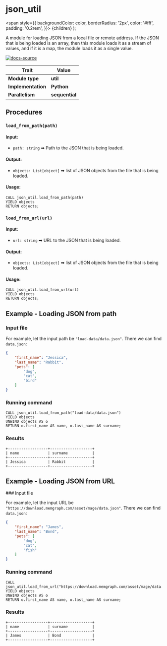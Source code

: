 
# json_util

  <span
    style={{
      backgroundColor: color,
      borderRadius: '2px',
      color: '#fff',
      padding: '0.2rem',
    }}>
    {children}
  </span>
);

A module for loading JSON from a local file or remote address. If the JSON that is being loaded is an array, then this module loads it as a stream of values, and if it is a map, the module loads it as a single value.

[![docs-source](https://img.shields.io/badge/source-json_util-FB6E00?logo=github&style=for-the-badge)](https://github.com/memgraph/mage/blob/main/python/json_util.py)

| Trait               | Value                                                 |
| ------------------- | ----------------------------------------------------- |
| **Module type**     | <Highlight color="#FB6E00">**util**</Highlight>  |
| **Implementation**  | <Highlight color="#FB6E00">**Python**</Highlight>     |
| **Parallelism**     | <Highlight color="#FB6E00">**sequential**</Highlight> |

## Procedures

### `load_from_path(path)`

#### Input:

* `path: string` ➡ Path to the JSON that is being loaded.

#### Output:

* `objects: List[object]` ➡ list of JSON objects from the file that is being loaded.

#### Usage:
```cypher
CALL json_util.load_from_path(path) 
YIELD objects
RETURN objects;
```

### `load_from_url(url)`

#### Input:

* `url: string` ➡ URL to the JSON that is being loaded.

#### Output:

* `objects: List[object]` ➡ list of JSON objects from the file that is being loaded.

#### Usage:
```cypher
CALL json_util.load_from_url(url) 
YIELD objects
RETURN objects;
```

## Example - Loading JSON from path

<Steps>

### Input file

For example, let the input path be `"load-data/data.json"`. There we can find `data.json`:

```json
{
	"first_name": "Jessica",
	"last_name": "Rabbit",
	"pets": [
		"dog",
		"cat",
		"bird"
	]
}
```

### Running command

```cypher
CALL json_util.load_from_path("load-data/data.json") 
YIELD objects
UNWIND objects AS o
RETURN o.first_name AS name, o.last_name AS surname;
```

### Results

```plaintext
+------------------+-------------------+
| name             | surname           |
+------------------+-------------------+
| Jessica          | Rabbit            |
+------------------+-------------------+
```
</Steps>

## Example - Loading JSON from URL

<Steps>
### Input file

For example, let the input URL be `"https://download.memgraph.com/asset/mage/data.json"`. There we can find `data.json`:

```json
{
	"first_name": "James",
	"last_name": "Bond",
	"pets": [
		"dog",
		"cat",
		"fish"
	]
}
```

### Running command

```cypher
CALL json_util.load_from_url("https://download.memgraph.com/asset/mage/data.json") 
YIELD objects
UNWIND objects AS o
RETURN o.first_name AS name, o.last_name AS surname;
```

### Results

```plaintext
+------------------+-------------------+
| name             | surname           |
+------------------+-------------------+
| James            | Bond              |
+------------------+-------------------+
```
</Steps>